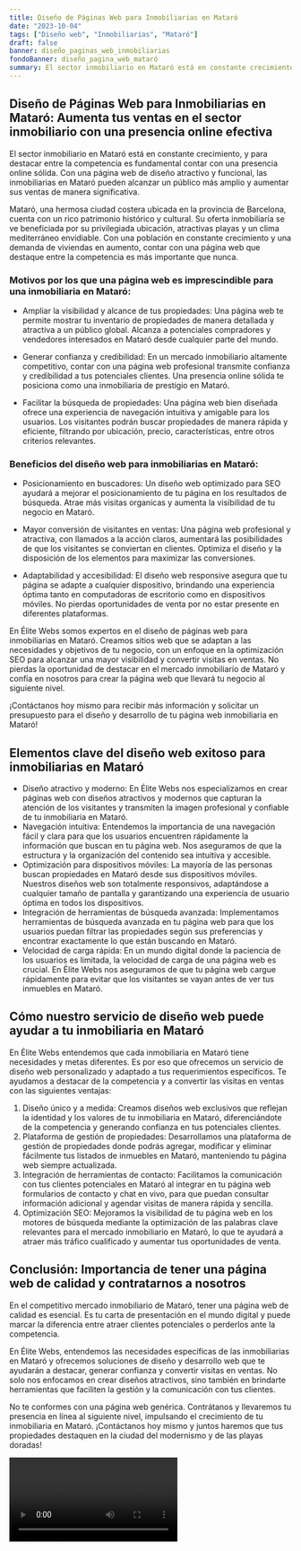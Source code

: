 ```yaml
---
title: Diseño de Páginas Web para Inmobiliarias en Mataró
date: "2023-10-04"
tags: ["Diseño web", "Inmobiliarias", "Mataró"]
draft: false
banner: diseño_paginas_web_inmobiliarias
fondoBanner: diseño_pagina_web_mataró
summary: El sector inmobiliario en Mataró está en constante crecimiento, y para destacar entre la competencia es fundamental contar con una presencia online sólida. Con una página web de diseño atractivo y funcional, las inmobiliarias en Mataró pueden alcanzar un público más amplio y aumentar sus ventas de manera significativa.
---
```



## Diseño de Páginas Web para Inmobiliarias en Mataró: Aumenta tus ventas en el sector inmobiliario con una presencia online efectiva

El sector inmobiliario en Mataró está en constante crecimiento, y para destacar entre la competencia es fundamental contar con una presencia online sólida. Con una página web de diseño atractivo y funcional, las inmobiliarias en Mataró pueden alcanzar un público más amplio y aumentar sus ventas de manera significativa.

Mataró, una hermosa ciudad costera ubicada en la provincia de Barcelona, cuenta con un rico patrimonio histórico y cultural. Su oferta inmobiliaria se ve beneficiada por su privilegiada ubicación, atractivas playas y un clima mediterráneo envidiable. Con una población en constante crecimiento y una demanda de viviendas en aumento, contar con una página web que destaque entre la competencia es más importante que nunca.

### Motivos por los que una página web es imprescindible para una inmobiliaria en Mataró:

- Ampliar la visibilidad y alcance de tus propiedades: Una página web te permite mostrar tu inventario de propiedades de manera detallada y atractiva a un público global. Alcanza a potenciales compradores y vendedores interesados en Mataró desde cualquier parte del mundo.

- Generar confianza y credibilidad: En un mercado inmobiliario altamente competitivo, contar con una página web profesional transmite confianza y credibilidad a tus potenciales clientes. Una presencia online sólida te posiciona como una inmobiliaria de prestigio en Mataró.

- Facilitar la búsqueda de propiedades: Una página web bien diseñada ofrece una experiencia de navegación intuitiva y amigable para los usuarios. Los visitantes podrán buscar propiedades de manera rápida y eficiente, filtrando por ubicación, precio, características, entre otros criterios relevantes.

### Beneficios del diseño web para inmobiliarias en Mataró:

- Posicionamiento en buscadores: Un diseño web optimizado para SEO ayudará a mejorar el posicionamiento de tu página en los resultados de búsqueda. Atrae más visitas organicas y aumenta la visibilidad de tu negocio en Mataró.

- Mayor conversión de visitantes en ventas: Una página web profesional y atractiva, con llamados a la acción claros, aumentará las posibilidades de que los visitantes se conviertan en clientes. Optimiza el diseño y la disposición de los elementos para maximizar las conversiones.

- Adaptabilidad y accesibilidad: El diseño web responsive asegura que tu página se adapte a cualquier dispositivo, brindando una experiencia óptima tanto en computadoras de escritorio como en dispositivos móviles. No pierdas oportunidades de venta por no estar presente en diferentes plataformas.

En Élite Webs somos expertos en el diseño de páginas web para inmobiliarias en Mataró. Creamos sitios web que se adaptan a las necesidades y objetivos de tu negocio, con un enfoque en la optimización SEO para alcanzar una mayor visibilidad y convertir visitas en ventas. No pierdas la oportunidad de destacar en el mercado inmobiliario de Mataró y confía en nosotros para crear la página web que llevará tu negocio al siguiente nivel.

¡Contáctanos hoy mismo para recibir más información y solicitar un presupuesto para el diseño y desarrollo de tu página web inmobiliaria en Mataró!

<GifSeo />

<Cta />

## Elementos clave del diseño web exitoso para inmobiliarias en Mataró

- Diseño atractivo y moderno: En Élite Webs nos especializamos en crear páginas web con diseños atractivos y modernos que capturan la atención de los visitantes y transmiten la imagen profesional y confiable de tu inmobiliaria en Mataró.
- Navegación intuitiva: Entendemos la importancia de una navegación fácil y clara para que los usuarios encuentren rápidamente la información que buscan en tu página web. Nos aseguramos de que la estructura y la organización del contenido sea intuitiva y accesible.
- Optimización para dispositivos móviles: La mayoría de las personas buscan propiedades en Mataró desde sus dispositivos móviles. Nuestros diseños web son totalmente responsivos, adaptándose a cualquier tamaño de pantalla y garantizando una experiencia de usuario óptima en todos los dispositivos.
- Integración de herramientas de búsqueda avanzada: Implementamos herramientas de búsqueda avanzada en tu página web para que los usuarios puedan filtrar las propiedades según sus preferencias y encontrar exactamente lo que están buscando en Mataró.
- Velocidad de carga rápida: En un mundo digital donde la paciencia de los usuarios es limitada, la velocidad de carga de una página web es crucial. En Élite Webs nos aseguramos de que tu página web cargue rápidamente para evitar que los visitantes se vayan antes de ver tus inmuebles en Mataró.

## Cómo nuestro servicio de diseño web puede ayudar a tu inmobiliaria en Mataró

En Élite Webs entendemos que cada inmobiliaria en Mataró tiene necesidades y metas diferentes. Es por eso que ofrecemos un servicio de diseño web personalizado y adaptado a tus requerimientos específicos. Te ayudamos a destacar de la competencia y a convertir las visitas en ventas con las siguientes ventajas:

1. Diseño único y a medida: Creamos diseños web exclusivos que reflejan la identidad y los valores de tu inmobiliaria en Mataró, diferenciándote de la competencia y generando confianza en tus potenciales clientes.
2. Plataforma de gestión de propiedades: Desarrollamos una plataforma de gestión de propiedades donde podrás agregar, modificar y eliminar fácilmente tus listados de inmuebles en Mataró, manteniendo tu página web siempre actualizada.
3. Integración de herramientas de contacto: Facilitamos la comunicación con tus clientes potenciales en Mataró al integrar en tu página web formularios de contacto y chat en vivo, para que puedan consultar información adicional y agendar visitas de manera rápida y sencilla.
4. Optimización SEO: Mejoramos la visibilidad de tu página web en los motores de búsqueda mediante la optimización de las palabras clave relevantes para el mercado inmobiliario en Mataró, lo que te ayudará a atraer más tráfico cualificado y aumentar tus oportunidades de venta.

## Conclusión: Importancia de tener una página web de calidad y contratarnos a nosotros

En el competitivo mercado inmobiliario de Mataró, tener una página web de calidad es esencial. Es tu carta de presentación en el mundo digital y puede marcar la diferencia entre atraer clientes potenciales o perderlos ante la competencia.

En Élite Webs, entendemos las necesidades específicas de las inmobiliarias en Mataró y ofrecemos soluciones de diseño y desarrollo web que te ayudarán a destacar, generar confianza y convertir visitas en ventas. No solo nos enfocamos en crear diseños atractivos, sino también en brindarte herramientas que faciliten la gestión y la comunicación con tus clientes.

No te conformes con una página web genérica. Contrátanos y llevaremos tu presencia en línea al siguiente nivel, impulsando el crecimiento de tu inmobiliaria en Mataró. ¡Contáctanos hoy mismo y juntos haremos que tus propiedades destaquen en la ciudad del modernismo y de las playas doradas!

<Video />

<CtaBot job="Inmobiliarias" city="Mataró" />

<Gmaps query="Mataró+españa+maps" />
